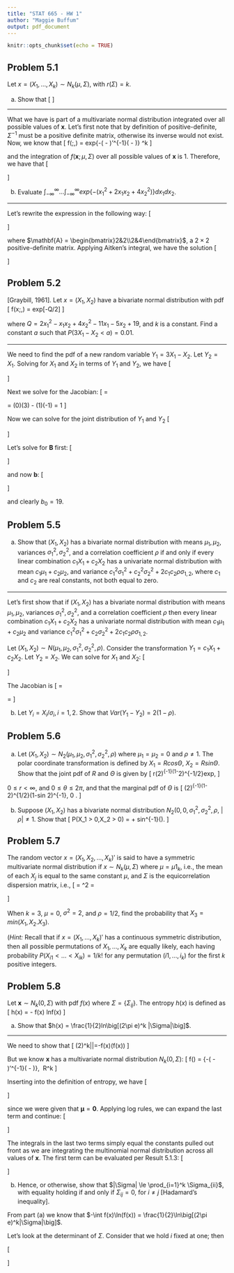 ```yaml
---
title: "STAT 665 - HW 1"
author: "Maggie Buffum"
output: pdf_document
---
```


```r
knitr::opts_chunk$set(echo = TRUE)
```

## Problem 5.1
Let $x = (X_1,\dots,X_k) \sim N_k(\mu,\Sigma )$, with $r(\Sigma) = k$.
  
(a) Show that
\[
\begin{aligned}
I &= \int_{-\infty}^{\infty} \dots \int_{-\infty}^{\infty}exp\bigg\{-\frac{1}{2}(x - \mu)'\Sigma^{-1}(x  -\mu)\bigg\}dx_1\dots dx_k\\
&=(2\pi)^{k/2}|\Sigma|^{1/2}.
\end{aligned}
\]
  
***
  
What we have is part of a multivariate normal distribution integrated over all possible values of $\mathbf{x}$. Let's first note that by definition of positive-definite, $\Sigma^{-1}$ must be a positive definite matrix, otherwise its inverse would not exist. Now, we know that
\[
f(\mathbf{x};\mu,\Sigma) = \frac{1}{(2\pi)^{k/2}|\Sigma|^{1/2}}exp\bigg\{-\frac{1}{2}(\mathbf{x} - \mu)'\Sigma^{-1}(\mathbf{x} - \mu)\bigg\}\text{ for all }\mathbf{x} \in \mathcal{R}^k
\]
  
and the integration of $f(\mathbf{x};\mu,\Sigma)$ over all possible values of $\mathbf{x}$ is 1. Therefore, we have that
\[
\begin{aligned}
1 &= \int_{-\infty}^{\infty} \dots \int_{-\infty}^{\infty}\frac{1}{(2\pi)^{k/2}|\Sigma|^{1/2}}exp\bigg\{-\frac{1}{2}(x - \mu)'\Sigma^{-1}(x  -\mu)\bigg\}dx_1\dots dx_k\\
&\implies (2\pi)^{k/2}|\Sigma|^{1/2} =  \int_{-\infty}^{\infty} \dots \int_{-\infty}^{\infty}exp\bigg\{-\frac{1}{2}(x - \mu)'\Sigma^{-1}(x  -\mu)\bigg\}dx_1\dots dx_k
\end{aligned}
\]
  
(b) Evaluate $\int_{-\infty}^{\infty}\dots \int_{-\infty}^{\infty} exp\{-(x^2_1 + 2x_1x_2 + 4x_2^2)\}dx_1dx_2$.
  
***
  
Let's rewrite the expression in the following way:
\[
\begin{aligned}
&\int_{-\infty}^{\infty}\int_{-\infty}^{\infty} exp\{-(x^2_1 + 2x_1x_2 + 4x_2^2)\}dx_1dx_2\\
&=\int_{-\infty}^{\infty}\int_{-\infty}^{\infty} exp\{-\frac{1}{2}(2x^2_1 + 4x_1x_2 + 8x_2^2)\}dx_1dx_2\\
&=\int_{-\infty}^{\infty}\int_{-\infty}^{\infty} exp\{-\frac{1}{2}(\mathbf{x}'\mathbf{A}\mathbf{x})\}dx_1dx_2\\
\end{aligned}
\]
  
where $\mathbf{A} = \begin{bmatrix}2&2\\2&4\end{bmatrix}$, a $2\times 2$ positive-definite matrix. Applying Aitken's integral, we have the solution
\[
\begin{aligned}
&\int_{-\infty}^{\infty}\int_{-\infty}^{\infty} exp\{-\frac{1}{2}(\mathbf{x}'\mathbf{A}\mathbf{x})\}dx_1dx_2\\
&=(2\pi)^{2/2}|\mathbf{A}|^{-1/2}\\
&=(2\pi)\bigg|\begin{bmatrix}2 & 2\\2 & 4\end{bmatrix}\bigg|^{-1/2}\\
&=(2\pi)(4)^{-1/2}\\
&=\pi
\end{aligned}
\]
    
## Problem 5.2
[Graybill, 1961]. Let $x = (X_1,X_2)$ have a bivariate normal distribution with pdf
\[
f(x;\mu,\Sigma) = \frac{1}{k}exp[-Q/2]
\]
  
where $Q = 2x_1^2 - x_1x_2 + 4x_2^2 - 11x_1 - 5x_2 + 19$, and *k* is a constant. Find a constant *a* such that $P(3X_1 - X_2 < a) = 0.01$.
  
***
  
We need to find the pdf of a new random variable $Y_1 = 3X_1 - X_2$. Let $Y_2 = X_1$. Solving for $X_1$ and $X_2$ in terms of $Y_1$ and $Y_2$, we have
\[
\begin{aligned}
X_1 &= Y_2\\
X_2 &= 3Y_2 - Y_1
\end{aligned}
\]
  
Next we solve for the Jacobian:
\[
\mathbf{J} =
\begin{bmatrix}
0 & 1\\
-1 & 3
\end{bmatrix}
= (0)(3) - (1)(-1) = 1
\]
  
Now we can solve for the joint distribution of $Y_1$ and $Y_2$
\[
\begin{aligned}
f(\mathbf{y}) &= f(\mathbf{x})J(\mathbf{y})\\
&=\frac{1}{k}exp\{-Q/2\}(1)\\
&=\frac{1}{k}exp\{-\frac{1}{2}(2x_1^2 - x_1x_2+4x_2^2-11x_1-5x_2 + 19)\}\\
&=\frac{1}{k}exp\{-\frac{1}{2}(\mathbf{x}'\mathbf{B}\mathbf{x}+\mathbf{x}'\mathbf{b} + b_0)\}\\
\end{aligned}
\]
  
Let's solve for $\mathbf{B}$ first:
\[
\begin{aligned}
\mathbf{x}'\mathbf{B}\mathbf{x} &=
\begin{bmatrix}
x_1 & x_2
\end{bmatrix}
\begin{bmatrix}
b_{11} & b_{12}\\
b_{21} & b_{22}
\end{bmatrix}
\begin{bmatrix}
x_1\\x_2
\end{bmatrix}\\
&=\begin{bmatrix}
b_{11}x_1 + b_{21}x_2 & b_{12}x_1 + b_{22}x_2
\end{bmatrix}
\begin{bmatrix}
x_1\\x_2
\end{bmatrix}\\
&=b_{11}x_1^2 + b_{21}x_1x_2 + b_{12}x_1x_2 + b_{22}x_2^2\\
&=(2)x_1^2 + (-1/2)x_1x_2 + (-1/2)x_1x_2 + (4)x_2^2\\
&\implies\mathbf{B} =
\begin{bmatrix}
2 & -1/2\\
-1/2 & 4
\end{bmatrix}
\end{aligned}
\]
  
and now $\mathbf{b}$:
\[
\begin{aligned}
\mathbf{x}'\mathbf{b} &=\begin{bmatrix}
x_1 & x_2
\end{bmatrix}
\begin{bmatrix}
b_1\\b_2
\end{bmatrix}\\
&=b_1x_1 + b_2x_2\\
&\implies \mathbf{b} =
\begin{bmatrix}
-11\\
-5
\end{bmatrix}
\end{aligned}
\]
  
and clearly $b_0 = 19$.
  
## Problem 5.5
(a) Show that $(X_1,X_2)$ has a bivariate normal distribution with means $\mu_1,\mu_2$, variances $\sigma_1^2,\sigma_2^2$, and a correlation coefficient $\rho$ if and only if every linear combination $c_1X_1 + c_2X_2$ has a univariate normal distribution with mean $c_1\mu_1 + c_2\mu_2$, and variance $c_1^2\sigma_1^2 + c_2^2\sigma_2^2 + 2c_1c_2\rho\sigma_{1,2}$, where $c_1$ and $c_2$ are real constants, not both equal to zero.
  
***
  
Let's first show that if $(X_1,X_2)$ has a bivariate normal distribution with means $\mu_1,\mu_2$, variances $\sigma_1^2,\sigma_2^2$, and a correlation coefficient $\rho$ then every linear combination $c_1X_1 + c_2X_2$ has a univariate normal distribution with mean $c_1\mu_1 + c_2\mu_2$ and variance $c_1^2\sigma_1^2 + c_2\sigma_2^2 + 2c_1c_2\rho\sigma_{1,2}$.
  
Let $(X_1,X_2)\sim N(\mu_1,\mu_2,\sigma_1^2,\sigma_2^2,\rho)$. Consider the transformation $Y_1 = c_1X_1 + c_2X_2$. Let $Y_2 = X_2$. We can solve for $X_1$ and $X_2$:
\[
\begin{aligned}
X_2 &= Y_2\\
X_1 &= \frac{1}{c_1}(Y_1 - c_2Y_2)
\end{aligned}
\]
  
The Jacobian is
\[
\mathbf{J} =
\begin{bmatrix}
\frac{1}{c_1} & -\frac{1}{c_2}\\
0 & 1
\end{bmatrix}
= \frac{1}{c_1}
\]
  
(b) Let $Y_i = X_i/\sigma_i,i=1,2$. Show that $Var(Y_1 - Y_2)=2(1 - \rho)$.
  
## Problem 5.6
(a) Let $(X_1,X_2) \sim N_2(\mu_1,\mu_2,\sigma_1^2,\sigma_2^2,\rho)$ where $\mu_1=\mu_2=0$ and $\rho \ne 1$. The polar coordinate transformation is defined by $X_1 = Rcos\Theta$, $X_2 = Rsin\Theta$. Show that the joint pdf of $R$ and $\Theta$ is given by
\[
r(2\pi)^{-1}(1-\rho^2)^{-1/2}exp\bigg[-\frac{1}{2(1-\rho^2)}r^2(1 - \rho sin 2\theta)\bigg],
\]
  
$0 \le r < \infty$, and $0 \le \theta \le 2\pi$, and that the marginal pdf of $\Theta$ is
\[
(2\pi)^{-1}(1-\rho^2)^{1/2}(1-\rho sin 2\theta)^{-1},\ 0 \le \theta \le 2\pi.
\]
  
(b) Suppose $(X_1,X_2)$ has a bivariate normal distribution $N_2(0,0,\sigma_1^2,\sigma_2^2,\rho$, $|\rho| \ne 1$. Show that
\[
P(X_1 > 0,X_2 > 0) = \frac{1}{4} + \frac{1}{2\pi}sin^{-1}(\rho).
\]
  
## Problem 5.7
The random vector $x = (X_1,X_2,\dots,X_k)'$ is said to have a symmetric multivariate normal distribution if $x \sim N_k(\mu,\Sigma)$ where $\mu = \mu1_k$, i.e., the mean of each $X_j$ is equal to the same constant $\mu$, and $\Sigma$ is the equicorrelation dispersion matrix, i.e.,
\[
\Sigma = \sigma^2 =
\begin{bmatrix}
1 & \rho & \dots & \rho\\
\rho & 1 & \dots & \rho\\
\vdots & \vdots & \ddots & \vdots\\
\rho & \rho & \dots & 1
\end{bmatrix}
\]
  
When $k=3$, $\mu=0$, $\sigma^2 = 2$, and $\rho = 1/2$, find the probability that $X_3 = min(X_1,X_2.X_3)$.
  
(*Hint:* Recall that if $x = (X_1,\dots,X_k)'$ has a continuous symmetric distribution, then all possible permutations of $X_1,\dots,X_k$ are equally likely, each having probability $P(X_{i1} < \dots < X_{ik})=1/k!$ for any permutation $(i1,\dots,i_k)$ for the first *k* positive integers.
  
## Problem 5.8
Let $\mathbf{x} \sim N_k(0,\Sigma)$ with pdf $f(x)$ where $\Sigma = \{\Sigma_{ij}\}$. The entropy $h(x)$ is defined as
\[
h(x) = - \int f(x) lnf(x)
\]
  
(a) Show that $h(x) = \frac{1}{2}ln\big[(2\pi e)^k |\Sigma|\big]$.
  
---
  
We need to show that
\[
\frac{1}{2}\ln(2\pi)^k|\Sigma|=-\int f(x)\ln(f(x)) 
\]
  
But we know $\mathbf{x}$ has a multivariate normal distribution $N_k(0,\Sigma)$:
\[
f(\mathbf{x}) = \frac{1}{(2\pi)^{k/2}|\Sigma|^{1/2}}\exp\bigg\{-\frac{1}{2}(\mathbf{x} - \mu)'\Sigma^{-1}(\mathbf{x} - \mu)\bigg\},\ \mathbf{x} \in R^k
\]
  
Inserting into the definition of entropy, we have
\[
\begin{aligned}
-\int&\frac{1}{(2\pi)^{k/2}|\Sigma|^{1/2}}\exp\bigg\{-\frac{1}{2}(\mathbf{x} - \mu)'\Sigma^{-1}(\mathbf{x} - \mu)\bigg\}\ln\bigg(\frac{1}{(2\pi)^{k/2}|\Sigma|^{1/2}}\exp\bigg\{-\frac{1}{2}(\mathbf{x} - \mu)'\Sigma^{-1}(\mathbf{x} - \mu)\bigg\}\bigg)\\
&=-\int\frac{1}{(2\pi)^{k/2}|\Sigma|^{1/2}}\exp\bigg\{-\frac{1}{2}(\mathbf{x}'\Sigma^{-1}\mathbf{x} + \mathbf{x}'\mathbf{\mu})\bigg\}\ln\bigg(\frac{1}{(2\pi)^{k/2}|\Sigma|^{1/2}}\exp\bigg\{-\frac{1}{2}(\mathbf{x}'\Sigma^{-1}\mathbf{x} + \mathbf{x}'\mathbf{\mu})\bigg\}\bigg)\\
&=-\int\frac{1}{(2\pi)^{k/2}|\Sigma|^{1/2}}\exp\bigg\{-\frac{1}{2}(\mathbf{x}'\Sigma^{-1}\mathbf{x})\bigg\}\ln\bigg(\frac{1}{(2\pi)^{k/2}|\Sigma|^{1/2}}\exp\bigg\{-\frac{1}{2}(\mathbf{x}'\Sigma^{-1}\mathbf{x})\bigg\}\bigg)\\
\end{aligned}
\]
  
since we were given that $\mathbf{\mu} = \mathbf{0}$. Applying log rules, we can expand the last term and continue:
\[
\begin{aligned}
=&-\int\frac{1}{(2\pi)^{k/2}|\Sigma|^{1/2}}\exp\bigg\{-\frac{1}{2}(\mathbf{x}'\Sigma^{-1}\mathbf{x})\bigg\}\bigg(-\frac{1}{2}(\mathbf{x}'\Sigma^{-1}\mathbf{x}) - \frac{k}{2}\ln(2\pi) - \frac{1}{2}\ln(|\Sigma|)\big)\bigg)\\
=&\int\frac{1}{(2\pi)^{k/2}|\Sigma|^{1/2}}\exp\bigg\{-\frac{1}{2}(\mathbf{x}'\Sigma^{-1}\mathbf{x})\bigg\}\bigg(\frac{1}{2}(\mathbf{x}'\Sigma^{-1}\mathbf{x}) + \frac{k}{2}\ln(2\pi) + \frac{1}{2}\ln(|\Sigma|)\bigg)\\
=&\frac{1}{2}\int\frac{1}{(2\pi)^{k/2}|\Sigma|^{1/2}}\exp\bigg\{-\frac{1}{2}(\mathbf{x}'\Sigma^{-1}\mathbf{x})\bigg\}\bigg((\mathbf{x}'\Sigma^{-1}\mathbf{x}) + k\ln(2\pi) + \ln(|\Sigma|)\bigg)\\
=&\frac{1}{2}\bigg[\frac{1}{(2\pi)^{k/2}|\Sigma|^{1/2}}\int(\mathbf{x}'\Sigma^{-1}\mathbf{x})\exp\bigg\{-\frac{1}{2}(\mathbf{x}'\Sigma^{-1}\mathbf{x})\bigg\}\\
&+ k\ln(2\pi)\int\frac{1}{(2\pi)^{k/2}|\Sigma|^{1/2}}\exp\bigg\{-\frac{1}{2}(\mathbf{x}'\Sigma^{-1}\mathbf{x})\bigg\}\\
&+ \ln(|\Sigma|)\int\frac{1}{(2\pi)^{k/2}|\Sigma|^{1/2}}\exp\bigg\{-\frac{1}{2}(\mathbf{x}'\Sigma^{-1}\mathbf{x})\bigg\}\bigg)\bigg]\\
\end{aligned}
\]
  
The integrals in the last two terms simply equal the constants pulled out front as we are integrating the multinomial normal distribution across all values of $\mathbf{x}$. The first term can be evaluated per Result 5.1.3:
\[
\begin{aligned}
&\frac{1}{2}\bigg[\frac{1}{(2\pi)^{k/2}|\Sigma|^{1/2}}(2\pi)^{k/2}|\Sigma^{-1}|^{-1/2}tr(\Sigma^{-1}\Sigma)+ k\ln(2\pi)+ \ln(|\Sigma|)\bigg]\\
&=\frac{1}{2}\bigg[\frac{1}{|\Sigma|^{1/2}}|\Sigma|^{1/2}tr(I_k) + k\ln(2\pi)+ \ln(|\Sigma|)\bigg]\\
&=\frac{1}{2}\bigg[k + k\ln(2\pi)+ \ln(|\Sigma|)\bigg]\\
&=\frac{1}{2}\bigg[k + \ln\big[(2\pi)^k|\Sigma|\big]\bigg]\\
&=\frac{1}{2}\bigg[\ln(e^k) + \ln\big[(2\pi)^k|\Sigma|\big]\bigg]\\
&=\frac{1}{2}\ln\big[(2\pi e)^k|\Sigma|\big]
\end{aligned}
\]
  
(b) Hence, or otherwise, show that $|\Sigma| \le \prod_{i=1}^k \Sigma_{ii}$, with equality holding if and only if $\Sigma_{ij} = 0$, for $i \ne j$ [Hadamard's inequality].
  
From part (a) we know that $-\int f(x)\ln(f(x)) = \frac{1}{2}\ln\big[(2\pi e)^k|\Sigma|\big]$.
  
Let's look at the determinant of $\Sigma$. Consider that we hold $i$ fixed at one; then
  
\[
\begin{aligned}
& -\int f(x) \ln(f(x)) = \frac{1}{2}\ln((2\pi e)^k|\Sigma|)\\
& \implies -2\int f(x) \ln(f(x)) = \ln((2\pi e)^k|\Sigma|)\\
& \implies -2\int f(x) \ln(f(x)) = \ln((2\pi e)^k) + \ln(|\Sigma|)\\
& \implies -2\int f(x) \ln(f(x)) - \ln((2\pi e)^k)= \ln(|\Sigma|)\\
& \implies \exp\bigg\{-2\int f(x) \ln(f(x)) - \ln((2\pi e)^k)\bigg\}= |\Sigma|\\
\end{aligned}
\]
































